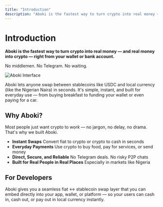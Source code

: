```yaml
---
title: "Introduction"
description: "Aboki is the fastest way to turn crypto into real money — and real money into crypto — right from your wallet or bank account."
---
```


# Introduction

**Aboki is the fastest way to turn crypto into real money — and real money into crypto — right from your wallet or bank account.**

No middlemen. No Telegram. No waiting.

![Aboki Interface](aboki-interface.png)


Aboki lets anyone swap between stablecoins like USDC and local currency (like the Nigerian Naira) in seconds. It's simple, instant, and built for everyday use — from buying breakfast to funding your wallet or even paying for a car.

## Why Aboki?

Most people just want crypto to *work* — no jargon, no delay, no drama. That's why we built Aboki.

-  **Instant Swaps** Convert fiat to crypto or crypto to cash in seconds
-  **Everyday Payments** Use crypto to buy food, pay for services, or send money  
-  **Direct, Secure, and Reliable** No Telegram deals. No risky P2P chats
-  **Built for Real People in Real Places** Especially in markets like Nigeria

## For Developers

Aboki gives you a seamless fiat ↔ stablecoin swap layer that you can embed directly into your app, wallet, or platform — so your users can cash in, cash out, or pay out in local currency instantly.
